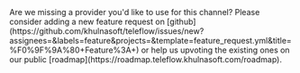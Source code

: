 <Tip>
Are we missing a provider you'd like to use for this channel? Please consider adding a new feature request on [github](https://github.com/khulnasoft/teleflow/issues/new?assignees=&labels=feature&projects=&template=feature_request.yml&title=%F0%9F%9A%80+Feature%3A+) or help us upvoting the existing ones on our public [roadmap](https://roadmap.teleflow.khulnasoft.com/roadmap).
</Tip>